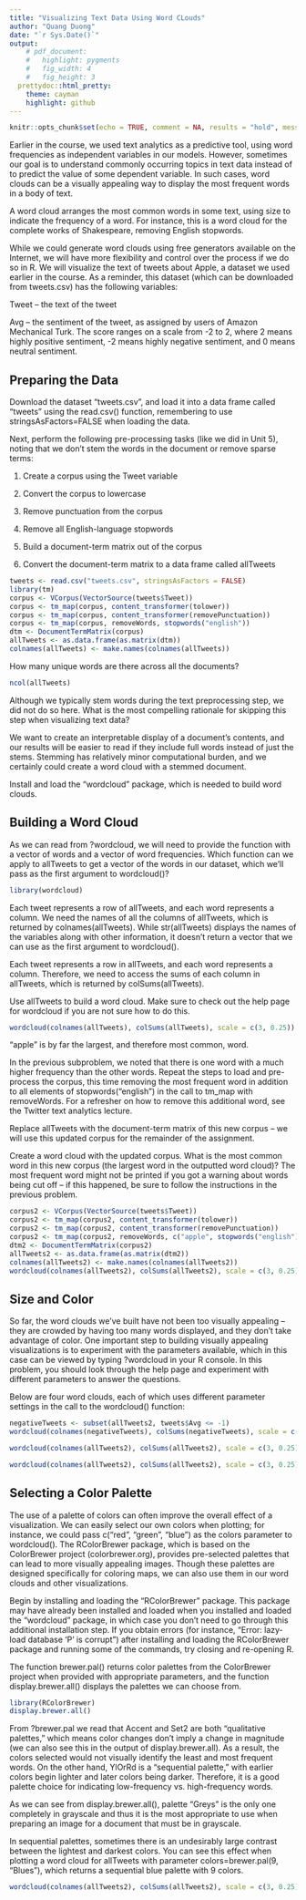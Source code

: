 ---
title: "Visualizing Text Data Using Word CLouds"
author: "Quang Duong"
date: "`r Sys.Date()`"
output:
    # pdf_document:
    #   highlight: pygments
    #   fig_width: 4
    #   fig_height: 3
  prettydoc::html_pretty:
    theme: cayman
    highlight: github
---
```{r setup, include=FALSE}
knitr::opts_chunk$set(echo = TRUE, comment = NA, results = "hold", message = FALSE, warning = FALSE)
```
Earlier in the course, we used text analytics as a predictive tool, using word frequencies as independent variables in our models. However, sometimes our goal is to understand commonly occurring topics in text data instead of to predict the value of some dependent variable. In such cases, word clouds can be a visually appealing way to display the most frequent words in a body of text.

A word cloud arranges the most common words in some text, using size to indicate the frequency of a word. For instance, this is a word cloud for the complete works of Shakespeare, removing English stopwords.

While we could generate word clouds using free generators available on the Internet, we will have more flexibility and control over the process if we do so in R. We will visualize the text of tweets about Apple, a dataset we used earlier in the course. As a reminder, this dataset (which can be downloaded from tweets.csv) has the following variables:

Tweet -- the text of the tweet

Avg -- the sentiment of the tweet, as assigned by users of Amazon Mechanical Turk. The score ranges on a scale from -2 to 2, where 2 means highly positive sentiment, -2 means highly negative sentiment, and 0 means neutral sentiment.

## Preparing the Data

Download the dataset "tweets.csv", and load it into a data frame called "tweets" using the read.csv() function, remembering to use stringsAsFactors=FALSE when loading the data.

Next, perform the following pre-processing tasks (like we did in Unit 5), noting that we don't stem the words in the document or remove sparse terms:

1) Create a corpus using the Tweet variable

2) Convert the corpus to lowercase

3) Remove punctuation from the corpus

4) Remove all English-language stopwords

5) Build a document-term matrix out of the corpus

6) Convert the document-term matrix to a data frame called allTweets
```{r}
tweets <- read.csv("tweets.csv", stringsAsFactors = FALSE)
library(tm)
corpus <- VCorpus(VectorSource(tweets$Tweet))
corpus <- tm_map(corpus, content_transformer(tolower))
corpus <- tm_map(corpus, content_transformer(removePunctuation))
corpus <- tm_map(corpus, removeWords, stopwords("english"))
dtm <- DocumentTermMatrix(corpus)
allTweets <- as.data.frame(as.matrix(dtm))
colnames(allTweets) <- make.names(colnames(allTweets))
```
How many unique words are there across all the documents?
```{r}
ncol(allTweets)
```
Although we typically stem words during the text preprocessing step, we did not do so here. What is the most compelling rationale for skipping this step when visualizing text data?

We want to create an interpretable display of a document's contents, and our results will be easier to read if they include full words instead of just the stems.
Stemming has relatively minor computational burden, and we certainly could create a word cloud with a stemmed document.

Install and load the "wordcloud" package, which is needed to build word clouds.

## Building a Word Cloud

As we can read from ?wordcloud, we will need to provide the function with a vector of words and a vector of word frequencies. Which function can we apply to allTweets to get a vector of the words in our dataset, which we'll pass as the first argument to wordcloud()?
```{r}
library(wordcloud)
```
Each tweet represents a row of allTweets, and each word represents a column. We need the names of all the columns of allTweets, which is returned by colnames(allTweets). While str(allTweets) displays the names of the variables along with other information, it doesn't return a vector that we can use as the first argument to wordcloud().

Each tweet represents a row in allTweets, and each word represents a column. Therefore, we need to access the sums of each column in allTweets, which is returned by colSums(allTweets).

Use allTweets to build a word cloud. Make sure to check out the help page for wordcloud if you are not sure how to do this.
```{r}
wordcloud(colnames(allTweets), colSums(allTweets), scale = c(3, 0.25))
```

"apple" is by far the largest, and therefore most common, word.

In the previous subproblem, we noted that there is one word with a much higher frequency than the other words. Repeat the steps to load and pre-process the corpus, this time removing the most frequent word in addition to all elements of stopwords("english") in the call to tm_map with removeWords. For a refresher on how to remove this additional word, see the Twitter text analytics lecture.

Replace allTweets with the document-term matrix of this new corpus -- we will use this updated corpus for the remainder of the assignment.

Create a word cloud with the updated corpus. What is the most common word in this new corpus (the largest word in the outputted word cloud)? The most frequent word might not be printed if you got a warning about words being cut off -- if this happened, be sure to follow the instructions in the previous problem.
```{r}
corpus2 <- VCorpus(VectorSource(tweets$Tweet))
corpus2 <- tm_map(corpus2, content_transformer(tolower))
corpus2 <- tm_map(corpus2, content_transformer(removePunctuation))
corpus2 <- tm_map(corpus2, removeWords, c("apple", stopwords("english")))
dtm2 <- DocumentTermMatrix(corpus2)
allTweets2 <- as.data.frame(as.matrix(dtm2))
colnames(allTweets2) <- make.names(colnames(allTweets2))
wordcloud(colnames(allTweets2), colSums(allTweets2), scale = c(3, 0.25))
```

## Size and Color

So far, the word clouds we've built have not been too visually appealing -- they are crowded by having too many words displayed, and they don't take advantage of color. One important step to building visually appealing visualizations is to experiment with the parameters available, which in this case can be viewed by typing ?wordcloud in your R console. In this problem, you should look through the help page and experiment with different parameters to answer the questions.

Below are four word clouds, each of which uses different parameter settings in the call to the wordcloud() function:
```{r}
negativeTweets <- subset(allTweets2, tweets$Avg <= -1)
wordcloud(colnames(negativeTweets), colSums(negativeTweets), scale = c(3, 0.25), colors = brewer.pal(9, "YlOrRd")[c(5,6,7,8,9)])
```

```{r}
wordcloud(colnames(allTweets2), colSums(allTweets2), scale = c(3, 0.25), colors = "blue", max.words = 200)
```
```{r}
wordcloud(colnames(allTweets2), colSums(allTweets2), scale = c(3, 0.25), colors = "green", rot.per = 0.5)
```

## Selecting a Color Palette

The use of a palette of colors can often improve the overall effect of a visualization. We can easily select our own colors when plotting; for instance, we could pass c("red", "green", "blue") as the colors parameter to wordcloud(). The RColorBrewer package, which is based on the ColorBrewer project (colorbrewer.org), provides pre-selected palettes that can lead to more visually appealing images. Though these palettes are designed specifically for coloring maps, we can also use them in our word clouds and other visualizations.

Begin by installing and loading the "RColorBrewer" package. This package may have already been installed and loaded when you installed and loaded the "wordcloud" package, in which case you don't need to go through this additional installation step. If you obtain errors (for instance, "Error: lazy-load database 'P' is corrupt") after installing and loading the RColorBrewer package and running some of the commands, try closing and re-opening R.

The function brewer.pal() returns color palettes from the ColorBrewer project when provided with appropriate parameters, and the function display.brewer.all() displays the palettes we can choose from.
```{r}
library(RColorBrewer)
display.brewer.all()
```

From ?brewer.pal we read that Accent and Set2 are both "qualitative palettes," which means color changes don't imply a change in magnitude (we can also see this in the output of display.brewer.all). As a result, the colors selected would not visually identify the least and most frequent words.
On the other hand, YlOrRd is a "sequential palette," with earlier colors begin lighter and later colors being darker. Therefore, it is a good palette choice for indicating low-frequency vs. high-frequency words.

As we can see from display.brewer.all(), palette "Greys" is the only one completely in grayscale and thus it is the most appropriate to use when preparing an image for a document that must be in grayscale.

In sequential palettes, sometimes there is an undesirably large contrast between the lightest and darkest colors. You can see this effect when plotting a word cloud for allTweets with parameter colors=brewer.pal(9, "Blues"), which returns a sequential blue palette with 9 colors.

```{r}
wordcloud(colnames(allTweets2), colSums(allTweets2), scale = c(3, 0.25), colors = brewer.pal(9, "Purples")[c(5,6,7,8,9)], random.color = FALSE, rot.per = 0.3, max.words = 200, random.order = FALSE)
```

